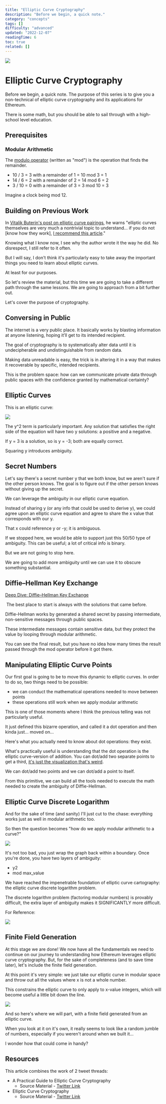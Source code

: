 ```yaml
---
title: "Elliptic Curve Cryptography"
description: "Before we begin, a quick note."
category: "concepts"
tags: []
difficulty: "advanced"
updated: "2022-12-07"
readingTime: 6
toc: true
related: []
---
```


![](/images/elliptic-curve-cryptography-1.jpeg)

# Elliptic Curve Cryptography

Before we begin, a quick note. The purpose of this series is to give you a non-technical of elliptic curve cryptography and its applications for Ethereum. 

There is some math, but you should be able to sail through with a high-school level education.

## Prerequisites

### Modular Arithmetic 

The [modulo operator](https://en.wikipedia.org/wiki/Modular_arithmetic) (written as "mod") is the operation that finds the remainder. 

*   10 / 3 = 3 with a remainder of 1 = 10 mod 3 = 1 
*   14 / 6 = 2 with a remainder of 2 = 14 mod 6 = 2 
*   3 / 10 = 0 with a remainder of 3 = 3 mod 10 = 3 

Imagine a clock being mod 12.

## Building on Previous Work

In [Vitalik Buterin's post on elliptic curve pairings](https://medium.com/@VitalikButerin/exploring-elliptic-curve-pairings-c73c1864e627), he warns "elliptic curves themselves are very much a nontrivial topic to understand... if you do not \[know how they work\], [I recommend this article](https://blog.cloudflare.com/a-relatively-easy-to-understand-primer-on-elliptic-curve-cryptography/)."

Knowing what I know now, I see why the author wrote it the way he did. No disrespect, I still refer to it often.

But I will say, I don't think it's particularly easy to take away the important things you need to learn about elliptic curves. 

At least for our purposes.

So let's review the material, but this time we are going to take a different path through the same lessons. We are going to approach from a bit further out. 

Let's cover the purpose of cryptography.

## Conversing in Public

The internet is a very public place. It basically works by blasting information at anyone listening, hoping it’ll get to its intended recipient. 

The goal of cryptography is to systematically alter data until it is undecipherable and undistinguishable from random data.

Making data unreadable is easy, the trick is in altering it in a way that makes it recoverable by specific, intended recipients. 

This is the problem space: how can we communicate private data through public spaces with the confidence granted by mathematical certainty?

## Elliptic Curves

This is an elliptic curve:

![](/images/elliptic-curve-cryptography-2.jpeg)

The y^2 term is particularly important. Any solution that satisfies the right side of the equation will have two y solutions: a positive and a negative. 

If y = 3 is a solution, so is y = -3; both are equally correct. 

Squaring y introduces ambiguity.

## Secret Numbers

Let's say there's a secret number y that we both know, but we aren't sure if the other person knows. The goal is to figure out if the other person knows without giving up the secret. 

We can leverage the ambiguity in our elliptic curve equation.

Instead of sharing y (or any info that could be used to derive y), we could agree upon an elliptic curve equation and agree to share the x value that corresponds with our y. 

That x could reference y or -y; it is ambiguous.

If we stopped here, we would be able to support just this 50/50 type of ambiguity. This can be useful; a lot of critical info is binary. 

But we are not going to stop here. 

We are going to add more ambiguity until we can use it to obscure something substantial.

## Diffie–Hellman Key Exchange

[Deep Dive: Diffie–Hellman Key Exchange](/concepts/diffie-hellman)

 The best place to start is always with the solutions that came before. 

Diffie-Hellman works by generated a shared secret by passing intermediate, non-sensitive messages through public spaces.

These intermediate messages contain sensitive data, but they protect the value by looping through modular arithmetic. 

You can see the final result, but you have no idea how many times the result passed through the mod operator before it got there.

## Manipulating Elliptic Curve Points

Our first goal is going to be to move this dynamic to elliptic curves. In order to do so, two things need to be possible: 

*   we can conduct the mathematical operations needed to move between points 
*   these operations still work when we apply modular arithmetic

This is one of those moments where I think the previous telling was not particularly useful. 

It just defined this bizarre operation, and called it a dot operation and then kinda just... moved on... 

Here's what you actually need to know about dot operations: they exist.

What's practically useful is understanding that the dot operation is the elliptic curve-version of addition. You can dot/add two separate points to get a third, [it's just the visualization that's weird](https://inevitableeth.com/elliptic-curve-cryptography-7.jpeg). 

We can dot/add two points and we can dot/add a point to itself.

From this primitive, we can build all the tools needed to execute the math needed to create the ambiguity of Diffie-Hellman. 

## Elliptic Curve Discrete Logarithm 

And for the sake of time (and sanity) I'll just cut to the chase: everything works just as well in modular arithmetic too.

So then the question becomes "how do we apply modular arithmetic to a curve?" 

![](/images/elliptic-curve-cryptography-3.png)

It's not too bad, you just wrap the graph back within a boundary. Once you're done, you have two layers of ambiguity:

*   y2 
*   mod max\_value

We have reached the impenetrable foundation of elliptic curve cartography: the elliptic curve discrete logarithm problem. 

The discrete logarithm problem (factoring modular numbers) is provably difficult, the extra layer of ambiguity makes it SIGNIFICANTLY more difficult.

For Reference: 

![](/images/elliptic-curve-cryptography-4.png)

## Finite Field Generation

At this stage we are done! We now have all the fundamentals we need to continue on our journey to understanding how Ethereum leverages elliptic curve cryptography. But, for the sake of completeness (and to save time later), let's include the finite field generation.

At this point it's very simple: we just take our elliptic curve in modular space and throw out all the values where x is not a whole number. 

This constrains the elliptic curve to only apply to x-value integers, which will become useful a little bit down the line.

![](/images/elliptic-curve-cryptography-5.png)

And so here's where we will part, with a finite field generated from an elliptic curve. 

When you look at it on it's own, it really seems to look like a random jumble of numbers, especially if you weren't around when we built it... 

I wonder how that could come in handy?

## Resources

This article combines the work of 2 tweet threads:

*   A Practical Guide to Elliptic Curve Cryptography 
    *   Source Material - [Twitter Link](https://twitter.com/logarithmicrex/status/1581695845023350785)
*   Elliptic Curve Cryptography 
    *   Source Material - [Twitter Link](https://twitter.com/logarithmicrex/status/1580677281474699264)
